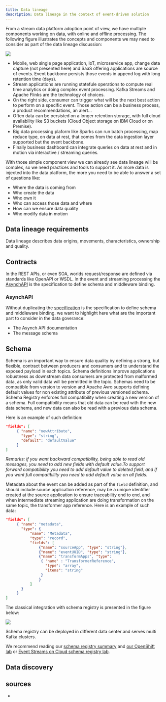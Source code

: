 ```yaml
---
title: Data lineage
description: Data lineage in the context of event-driven solution
---
```


From a stream data platform adoption point of view, we have multiple components working on data, with online and offline processing. The following figure illustrates the concepts and components we may need to consider as part of the data lineage discussion:

![](./images/data-lineage-ctx.png)

* Mobile, web single page application, IoT, microservice app, change data capture (not presented here) and SaaS offering applications are source of events. Event backbone persists those events in append log with long retention time (days). 
* Stream applications are running statefule operations to compute real time analytics or doing complex event processing. Kafka Streams and Apache Flinks are the technology of choices. 
* On the right side, consumer can trigger what will be the next best action to perform on a specific event. Those action can be a business process, a product recommendations, an alert...
* Often data can be persisted on a longer retention storage, with full cloud availability like S3 buckets (Cloud Object storage on IBM Cloud or on Premise).
* Big data processing plaform like Sparks can run batch processing, map reduce type, on data at rest, that comes from the data ingestion layer supported but the event backbone.
* Finally business dashboard can integrate queries on data at rest and in motion via interactive / streaming queries.

With those simple component view we can already see data lineage will be complex, so we need practices and tools to support it.
As more data is injected into the data platform, the more you need to be able to answer a set of questions like:

* Where the data is coming from 
* Who create the data
* Who own it
* Who can access those data and where
* How can we ensure data quality
* Who modify data in motion

## Data lineage requirements

Data lineage describes data origins, movements, characteristics, ownership and quality. 

## Contracts

In the REST APIs, or even SOA, worlds request/response are defined via standards like OpenAPI or WSDL. In the event and streaming processing the [AsynchAPI](https://www.asyncapi.com/) is the specification to define schema and middleware binding.

### AsynchAPI

Without duplicating the [specification](https://www.asyncapi.com/) is the specification to define schema and middleware binding. we want to highlight here what are the important part to consider in the data goverance:

* The Asynch API documentation
* The message schema


## Schema

Schema is an important way to ensure data quality by defining a strong, but flexible, contract between producers and consumers and to understand the exposed payload in each topics. Schema definitions improve applications robustness as downstream data consumers are protected from malformed data, as only valid data will be permitted in the topic.
Schemas need to be compatible from version to version and Apache Avro supports defining default values for non existing attribute of previous versioned schema. Schema Registry enforces full compatibility when creating a new version of a schema. Full compatibility means that old data can be read with the new data schema, and new data can also be read with a previous data schema.

Here is an example of such definition:

```json
"fields": [
     { "name": "newAttribute",
       "type": "string",
       "default": "defaultValue"
     }
]
```
*Remarks: if you want backward compatibility, being able to read old messages, you need to add new fields with default value.To support forward compatibility you need to add default value to deleted field, and if you want full compatibility you need to add default value on all fields.*

Metadata about the event can be added as part of the `field` definition, and should include source application reference, may be a unique identifier created at the source application to ensure traceability end to end, and when intermediate streaming application are doing transformation on the same topic, the transformer app reference. Here is an example of such data:

```json
"fields": [
     { "name": "metadata",
       "type": {
           "name": "Metadata",
           "type": "record",
           "fields": [
               {"name": "sourceApp", "type": "string"},
               {"name": "eventUUID", "type": "string"},
               {"name": "transformApps", "type": 
                { "name" : "TransformerReference",
                  "type": "array",
                  "items": "string"
                }
               }
           ]
       }
     }
]
```


The classical integration with schema registry is presented in the figure below:

![](../../technology/avro-schemas/images/schema-registry.png)

Schema registry can be deployed in different data center and serves multi Kafka clusters.

We recommend reading our [schema registry summary](/technology/avro-schemas/) and [our OpenShift lab](/use-cases/schema-registry-on-ocp/) or [Event Streams on Cloud schema registry lab](/use-cases/schema-registry-on-cloud/).

## Data discovery




## sources

* []()